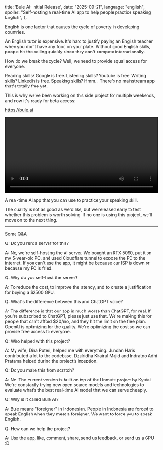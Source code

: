   title: 'Bule AI: Initial Release',
  date: "2025-09-21",
  language: "english",
  spoiler: "Self-hosting a real-time AI app to help people practice speaking English",
};




English is one factor that causes the cycle of poverty in developing countries.

An English tutor is expensive. It's hard to justify paying an English teacher when you don't have any food on your plate. Without good English skills, people hit the ceiling quickly since they can't compete internationally.

How do we break the cycle? Well, we need to provide equal access for everyone.

Reading skills? Google is free. Listening skills? Youtube is free. Writing skills? Linkedin is free. Speaking skills? Hmm... There's no mainstream app that's totally free yet.

This is why we've been working on this side project for multiple weekends, and now it's ready for beta access:

<a href="https://bule.ai" target="_blank">https://bule.ai</a>

<video controls width="100%">
  <source src="bule-ai/initial-release.mp4" type="video/mp4" />
  Your browser does not support the video tag.
</video>

A real-time AI app that you can use to practice your speaking skill.

The quality is not as good as we'd like, but we released early to test whether this problem is worth solving. If no one is using this project, we'll move on to the next thing.

---

Some Q&A

Q: Do you rent a server for this?

A: No, we're self-hosting the AI server. We bought an RTX 5090, put it on my 5-year-old PC, and used Cloudflare tunnel to expose the PC to the internet. If you can't use the app, it might be because our ISP is down or because my PC is fried.

Q: Why do you self-host the server?

A: To reduce the cost, to improve the latency, and to create a justification for buying a $2500 GPU.

Q: What's the difference between this and ChatGPT voice?

A: The difference is that our app is much worse than ChatGPT, for real. If you're subscribed to ChatGPT, please just use that. We're making this for people that can't afford $20/mo, and they hit the limit on the free plan. OpenAI is optimizing for the quality. We're optimizing the cost so we can provide free access to everyone.

Q: Who helped with this project?

A: My wife, Dina Puteri, helped me with everything. Jundan Haris contributed a lot to the codebase. Dzulridha Khairul Majid and Indratno Adhi Pratama helped during the project’s inception.

Q: Do you make this from scratch?

A: No. The current version is built on top of the Unmute project by Kyutai. We're constantly trying new open source models and technologies to evaluate what's the best real-time AI model that we can serve cheaply.

Q: Why is it called Bule AI?

A: Bule means "foreigner" in Indonesian. People in Indonesia are forced to speak English when they meet a foreigner. We want to force you to speak English.

Q: How can we help the project?

A: Use the app, like, comment, share, send us feedback, or send us a GPU :D
